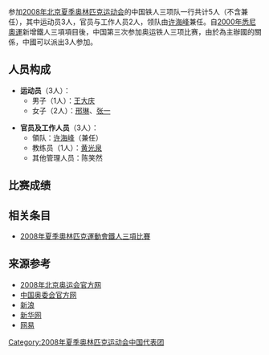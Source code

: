 {{奥运中国代表团参赛项目表
|年份=2008年
|比赛项目=铁人三项
|项目符号文件名称=
|金牌数=/
|银牌数=/
|铜牌数=/
|奖牌总数=/
}}

参加[[2008年夏季奥林匹克运动会|2008年北京夏季奥林匹克运动会]]的中国铁人三项队一行共计5人（不含兼任），其中运动员3人，官员与工作人员2人，领队由[[许海峰|许海峰]]兼任。自[[2000年夏季奧林匹克運動會|2000年悉尼奧運]]新增鐵人三項項目後，中国第三次参加奥运铁人三项比赛，由於為主辦國的關係，中國可以派出3人参加。

== 人员构成 ==
*'''运动员'''（3人）：
**男子（1人）：[[王大庆|王大庆]]
**女子（2人）：[[邢琳|邢琳]]、[[张一|张一]]

*'''官员及工作人员'''（3人）：
**領队：[[许海峰|许海峰]]（兼任）
**教练员（1人）：[[黄光泉|黄光泉]]
**其他管理人员：陈笑然

== 比赛成绩 ==

== 相关条目 ==
* [[2008年夏季奧林匹克運動會鐵人三項比賽|2008年夏季奧林匹克運動會鐵人三項比賽]]

== 来源参考 ==
<references />
* [http://2008.olympic.cn/ 2008年北京奥运会官方网]{{Wayback|url=http://2008.olympic.cn/ |date=20080905005640 }}
* [http://archery.sport.org.cn 中国奥委会官方网]{{Wayback|url=http://archery.sport.org.cn/ |date=20200806135012 }}
* [http://2008.sina.com.cn 新浪]{{Wayback|url=http://2008.sina.com.cn/ |date=20201022062701 }}
* [http://www.xinhuanet.com/olympics/ 新华网]{{Wayback|url=http://www.xinhuanet.com/olympics/ |date=20201022065957 }}
* [http://2008.163.com/ 网易]{{Wayback|url=http://2008.163.com/ |date=20200508051104 }}

{{2008年夏季奥林匹克运动会中国代表团参赛项目}}

[[Category:2008年夏季奥林匹克运动会中国代表团|Category:2008年夏季奥林匹克运动会中国代表团]]